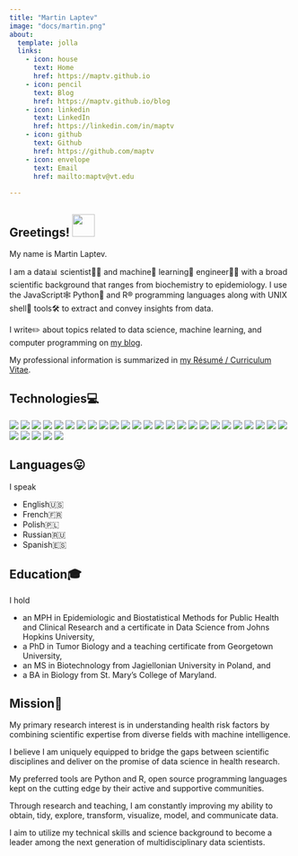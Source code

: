 ```yaml
---
title: "Martin Laptev"
image: "docs/martin.png"
about:
  template: jolla
  links:
    - icon: house
      text: Home
      href: https://maptv.github.io
    - icon: pencil
      text: Blog
      href: https://maptv.github.io/blog
    - icon: linkedin
      text: LinkedIn
      href: https://linkedin.com/in/maptv
    - icon: github
      text: Github
      href: https://github.com/maptv
    - icon: envelope
      text: Email
      href: mailto:maptv@vt.edu
      
---
```


## Greetings! <img src="docs/wave.gif" width="40px"/>

My name is Martin Laptev.

I am a data📊 scientist👨‍🔬 and machine🤖 learning🧠 engineer👨‍💻 with a broad scientific background that ranges from biochemistry to epidemiology. I use the JavaScript🕸 Python🐍 and R®️ programming languages along with UNIX shell🐚 tools🛠 to extract and convey insights from data.

I write✏️ about topics related to data science, machine learning, and computer programming on <a href = "blog.html">my blog</a><i class="fa fa-pencil-alt"></i>.

My professional information is summarized in <a href = "https://mskar.github.io/cv">my Résumé / Curriculum Vitae</a><i class="fa fa-address-card"></i>.

## Technologies💻

![](https://img.shields.io/badge/-Anaconda-informational?style=flat&logo=Anaconda&logoColor=white&color=2bbc8a) ![](https://img.shields.io/badge/-Bash-informational?style=flat&logo=gnu-bash&logoColor=white&color=2bbc8a) ![](https://img.shields.io/badge/-DataSpell-informational?style=flat&logo=jetbrains&logoColor=white&color=2bbc8a) ![](https://img.shields.io/badge/-GIMP-informational?style=flat&logo=gimp&logoColor=white&color=2bbc8a) ![](https://img.shields.io/badge/-Git-informational?style=flat&logo=git&logoColor=white&color=2bbc8a) ![](https://img.shields.io/badge/-GNU-informational?style=flat&logo=gnu&logoColor=white&color=2bbc8a) ![](https://img.shields.io/badge/-Homebrew-informational?style=flat&logo=homebrew&logoColor=white&color=2bbc8a) ![](https://img.shields.io/badge/-Inkscape-informational?style=flat&logo=inkscape&logoColor=white&color=2bbc8a) ![](https://img.shields.io/badge/-JavaScript-informational?style=flat&logo=javascript&logoColor=white&color=2bbc8a) ![](https://img.shields.io/badge/-Jupyter-informational?style=flat&logo=jupyter&logoColor=white&color=2bbc8a) ![](https://img.shields.io/badge/-Keras-informational?style=flat&logo=keras&logoColor=white&color=2bbc8a) ![](https://img.shields.io/badge/-Linux-informational?style=flat&logo=linux&logoColor=white&color=2bbc8a) ![](https://img.shields.io/badge/-macOS-informational?style=flat&logo=macos&logoColor=white&color=2bbc8a) ![](https://img.shields.io/badge/-Miniforge-informational?style=flat&logo=conda-forge&logoColor=white&color=2bbc8a) ![](https://img.shields.io/badge/-Neovim-informational?style=flat&logo=neovim&logoColor=white&color=2bbc8a) ![](https://img.shields.io/badge/-NumPy-informational?style=flat&logo=numpy&logoColor=white&color=2bbc8a) ![](https://img.shields.io/badge/-Pandas-informational?style=flat&logo=pandas&logoColor=white&color=2bbc8a) ![](https://img.shields.io/badge/-PyCharm-informational?style=flat&logo=pycharm&logoColor=white&color=2bbc8a) ![](https://img.shields.io/badge/-Python-informational?style=flat&logo=python&logoColor=white&color=2bbc8a) ![](https://img.shields.io/badge/-PyTorch-informational?style=flat&logo=pytorch&logoColor=white&color=2bbc8a) ![](https://img.shields.io/badge/-React-informational?style=flat&logo=react&logoColor=white&color=2bbc8a) ![](https://img.shields.io/badge/-R-informational?style=flat&logo=r&logoColor=white&color=2bbc8a) ![](https://img.shields.io/badge/-RStudio-informational?style=flat&logo=rstudio&logoColor=white&color=2bbc8a) ![](https://img.shields.io/badge/-Sklearn-informational?style=flat&logo=scikit-learn&logoColor=white&color=2bbc8a) ![](https://img.shields.io/badge/-SciPy-informational?style=flat&logo=scipy&logoColor=white&color=2bbc8a) ![](https://img.shields.io/badge/-Spacemacs-informational?style=flat&logo=spacemacs&logoColor=white&color=2bbc8a) ![](https://img.shields.io/badge/-TensorFlow-informational?style=flat&logo=tensorflow&logoColor=white&color=2bbc8a) ![](https://img.shields.io/badge/-TypeScript-informational?style=flat&logo=typescript&logoColor=white&color=2bbc8a) ![](https://img.shields.io/badge/-Vim-informational?style=flat&logo=vim&logoColor=white&color=2bbc8a) ![](https://img.shields.io/badge/-WebStorm-informational?style=flat&logo=webstorm&logoColor=white&color=2bbc8a)

## Languages😛

I speak

-   English🇺🇸
-   French🇫🇷
-   Polish🇵🇱
-   Russian🇷🇺
-   Spanish🇪🇸

## Education🎓

I hold

-   an MPH in Epidemiologic and Biostatistical Methods for Public Health and Clinical Research and a certificate in Data Science from Johns Hopkins University,
-   a PhD in Tumor Biology and a teaching certificate from Georgetown University,
-   an MS in Biotechnology from Jagiellonian University in Poland, and
-   a BA in Biology from St. Mary's College of Maryland.

## Mission🚀

My primary research interest is in understanding health risk factors by combining scientific expertise from diverse fields with machine intelligence.

I believe I am uniquely equipped to bridge the gaps between scientific disciplines and deliver on the promise of data science in health research.

My preferred tools are Python and R, open source programming languages kept on the cutting edge by their active and supportive communities.

Through research and teaching, I am constantly improving my ability to obtain, tidy, explore, transform, visualize, model, and communicate data.

I aim to utilize my technical skills and science background to become a leader among the next generation of multidisciplinary data scientists.
